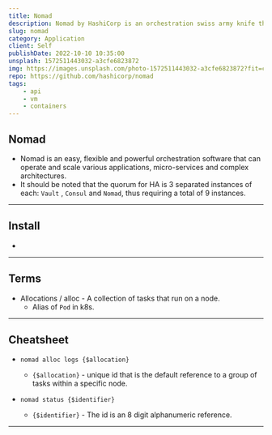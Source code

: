 ```yaml
---
title: Nomad
description: Nomad by HashiCorp is an orchestration swiss army knife that makes container management extremely flexible and easy.
slug: nomad
category: Application
client: Self
publishDate: 2022-10-10 10:35:00
unsplash: 1572511443032-a3cfe6823872
img: https://images.unsplash.com/photo-1572511443032-a3cfe6823872?fit=crop&w=1400&h=700&q=75
repo: https://github.com/hashicorp/nomad
tags:
    - api
    - vm
    - containers
---
```


## Nomad

-   Nomad is an easy, flexible and powerful orchestration software that can operate and scale various applications, micro-services and complex architectures.
-   It should be noted that the quorum for HA is 3 separated instances of each: `Vault` , `Consul` and `Nomad`, thus requiring a total of 9 instances.

---

## Install

-

---

## Terms

-   Allocations / alloc - A collection of tasks that run on a node.
    -   Alias of `Pod` in k8s.

---

## Cheatsheet

-   `nomad alloc logs {$allocation}`

    -   `{$allocation}` - unique id that is the default reference to a group of tasks within a specific node.

-   `nomad status {$identifier}`
    -   `{$identifier}` - The id is an 8 digit alphanumeric reference.

---

